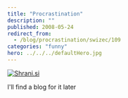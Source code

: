 ```yaml
---
title: "Procrastination"
description: ""
published: 2008-05-24
redirect_from:
  - /blog/procrastination/swizec/109
categories: "funny"
hero: ../../../defaultHero.jpg
---
```


[![Shrani.si](https://shrani.si/t/17/Ez/1qeJiqk3/handler.jpg)](http://shrani.si/?17/Ez/1qeJiqk3/handler.jpg)

I'll find a blog for it later
